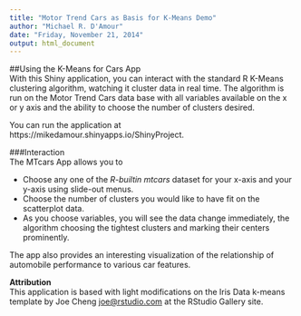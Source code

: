 ```yaml
---
title: "Motor Trend Cars as Basis for K-Means Demo"
author: "Michael R. D'Amour"
date: "Friday, November 21, 2014"
output: html_document
---
```

##Using the K-Means for Cars App  
With this Shiny application, you can interact with the standard R K-Means clustering algorithm, watching it cluster data in real time. The algorithm is run on the Motor Trend Cars data base with all variables available on the x or y axis and the ability to choose the number of clusters desired.

You can run the application at https://mikedamour.shinyapps.io/ShinyProject.

###Interaction  
The MTcars App allows you to  

- Choose any one of the *R-builtin mtcars* dataset for your x-axis and your y-axis using slide-out menus.
- Choose the number of clusters you would like to have fit on the scatterplot data.
- As you choose variables, you will see the data change immediately, the algorithm choosing the tightest clusters and marking their centers prominently.

The app also provides an interesting visualization of the relationship of automobile performance to various car features.

**Attribution**  
This application is based with light modifications on the Iris Data k-means template by Joe Cheng <joe@rstudio.com> at the RStudio Gallery site.
